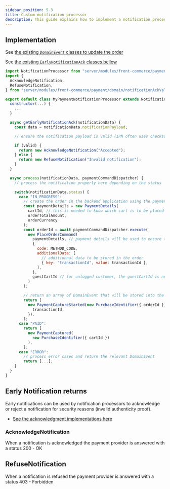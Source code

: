 ```yaml
---
sidebar_position: 5.3
title: Custom notification processor
description: This guide explains how to implement a notification processor
---
```


## Implementation

See
[the existing `DomainEvent` classes to update the order](./existing-domain-events.mdx)

See
[the existing `EarlyNotificationAck` classes bellow](#early-notification-returns)

```js
import NotificationProcessor from "server/modules/front-commerce/payment/domain/NotificationProcessor";
import {
  AcknowledgeNotification,
  RefuseNotification,
} from "server/modules/front-commerce/payment/domain/notificationAckValues";

export default class MyPaymentNotificationProcessor extends NotificationProcessor {
  constructor(...) {
    ...
  }

  async getEarlyNotificationAck(notificationData) {
    const data = notificationData.notificationPayload;

    // ensure the notification payload is valid (IPN often uses checksums and hashes with a key to allow you to ensure the notifications can be trusted)

    if (valid) {
      return new AcknowledgeNotification("Accepted");
    } else {
      return new RefuseNotification("Invalid notification");
    }
  }

  async process(notificationData, paymentCommandDispatcher) {
    // process the notification properly here depending on the status

    switch(notificationData.status) {
      case "IN_PROGRESS":
        // create the order in the backend application using the paymentCommandDispatcher
        const paymentDetails = new PaymentDetails(
          cartId, // this is needed to know which cart is to be placed as an order
          orderTotalAmount,
          orderCurrency
        );
        const orderId = await paymentCommandDispatcher.execute(
          new PlaceOrderCommand(
            paymentDetails, // payment details will be used to ensure the payment corresponds to the cart value and avoid "cart jacking" (insertion of an item in the cart while the payment is processing)
            {
              code: METHOD_CODE,
              additionalData: [
                // additionnal data to be stored in the order
                { key: "transactionId", value: transactionId },
              ],
            },
            guestCartId // for unlogged customer, the guestCartId is needed as it can differ from a logged in user's cartId
          )
        );

        // return an array of DomainEvent that will be stored into the order in the backend, the last event will define the order's status
        return [
          new PaymentCaptureStarted(new PurchaseIdentifier({ orderId }), {
            transactionId,
          }),
        ];
      case "PAID":
        return [
          new PaymentCaptured(
            new PurchaseIdentifier({ cartId })
          ),
        ];
      case "ERROR":
        // process error cases and return the relevant DomainEvent
        return [...];
    }
  }
}
```

## Early Notification returns

Early notifications can be used by notification processors to acknowledge or
reject a notification for security reasons (invalid authenticity proof).

- [See the acknowledgment implementations here](https://gitlab.com/front-commerce/front-commerce/-/blob/main/src/server/modules/front-commerce/payment/domain/notificationAckValues.js)

### AcknowledgeNotification

When a notification is acknowledged the payment provider is answered with a
status 200 - OK

## RefuseNotification

When a notification is refused the payment provider is answered with a status
403 - Forbidden
